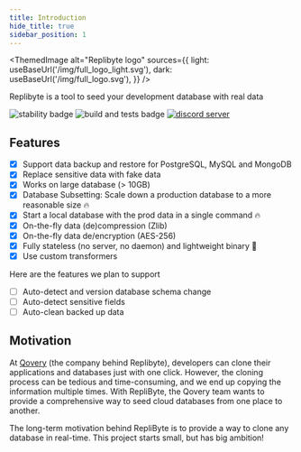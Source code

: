 ```yaml
---
title: Introduction
hide_title: true
sidebar_position: 1
---
```



<ThemedImage
  alt="Replibyte logo"
  sources={{
    light: useBaseUrl('/img/full_logo_light.svg'),
    dark: useBaseUrl('/img/full_logo.svg'),
  }}
/>

Replibyte is a tool to seed your development database with real data

![stability badge](https://img.shields.io/badge/stability-stable-green.svg?style=flat-square)
![build and tests badge](https://github.com/Qovery/replibyte/actions/workflows/build-and-test.yml/badge.svg?style=flat-square)
[![discord server](https://img.shields.io/discord/688766934917185556?label=discord&style=flat-square)](https://discord.qovery.com)

## Features

- [x] Support data backup and restore for PostgreSQL, MySQL and MongoDB
- [x] Replace sensitive data with fake data
- [x] Works on large database (> 10GB)
- [x] Database Subsetting: Scale down a production database to a more reasonable size 🔥
- [x] Start a local database with the prod data in a single command 🔥
- [x] On-the-fly data (de)compression (Zlib)
- [x] On-the-fly data de/encryption (AES-256)
- [x] Fully stateless (no server, no daemon) and lightweight binary 🍃
- [x] Use custom transformers

Here are the features we plan to support

- [ ] Auto-detect and version database schema change
- [ ] Auto-detect sensitive fields
- [ ] Auto-clean backed up data

## Motivation

At [Qovery](https://www.qovery.com) (the company behind Replibyte), developers can clone their applications and databases just with one
click. However, the cloning process can be tedious and time-consuming, and we end up copying the information multiple times. With RepliByte,
the Qovery team wants to provide a comprehensive way to seed cloud databases from one place to another.

The long-term motivation behind RepliByte is to provide a way to clone any database in real-time. This project starts small, but has big
ambition!
